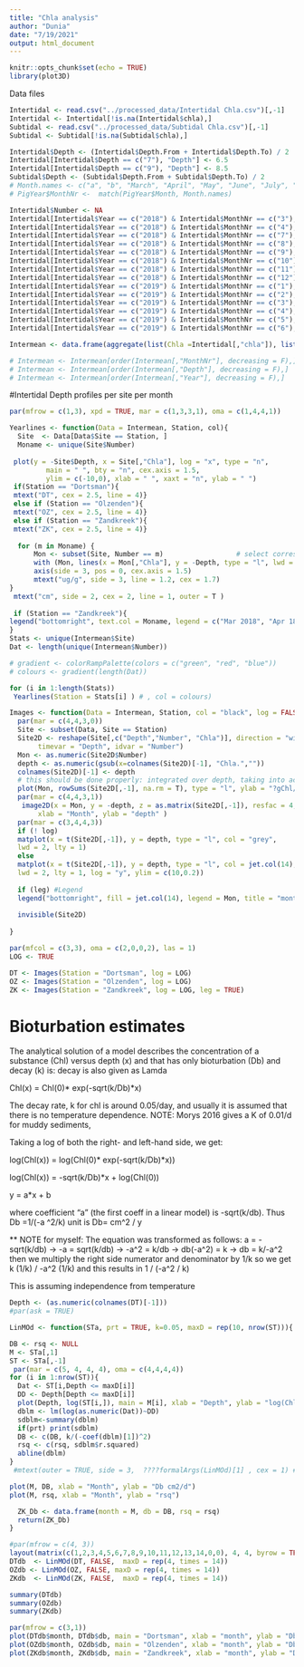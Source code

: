 ```yaml
---
title: "Chla analysis"
author: "Dunia"
date: "7/19/2021"
output: html_document
---
```


```r
knitr::opts_chunk$set(echo = TRUE)
library(plot3D)
```
Data files
```r
Intertidal <- read.csv("../processed_data/Intertidal Chla.csv")[,-1]
Intertidal <- Intertidal[!is.na(Intertidal$chla),]
Subtidal <- read.csv("../processed_data/Subtidal Chla.csv")[,-1]
Subtidal <- Subtidal[!is.na(Subtidal$chla),]

Intertidal$Depth <- (Intertidal$Depth.From + Intertidal$Depth.To) / 2
Intertidal[Intertidal$Depth == c("7"), "Depth"] <- 6.5
Intertidal[Intertidal$Depth == c("9"), "Depth"] <- 8.5
Subtidal$Depth <- (Subtidal$Depth.From + Subtidal$Depth.To) / 2
# Month.names <- c("a", "b", "March", "April", "May", "June", "July", "August", "September", "October", "November", "December", "January", "February" )
# PigYear$MonthNr <-  match(PigYear$Month, Month.names)
```
```r
Intertidal$Number <- NA
Intertidal[Intertidal$Year == c("2018") & Intertidal$MonthNr == c("3"), "Number" ] <- 1
Intertidal[Intertidal$Year == c("2018") & Intertidal$MonthNr == c("4"), "Number" ] <- 2
Intertidal[Intertidal$Year == c("2018") & Intertidal$MonthNr == c("7"), "Number" ] <- 3
Intertidal[Intertidal$Year == c("2018") & Intertidal$MonthNr == c("8"), "Number" ] <- 4
Intertidal[Intertidal$Year == c("2018") & Intertidal$MonthNr == c("9"), "Number" ] <- 5
Intertidal[Intertidal$Year == c("2018") & Intertidal$MonthNr == c("10"), "Number" ] <- 6
Intertidal[Intertidal$Year == c("2018") & Intertidal$MonthNr == c("11"), "Number" ] <- 7
Intertidal[Intertidal$Year == c("2018") & Intertidal$MonthNr == c("12"), "Number" ] <- 8
Intertidal[Intertidal$Year == c("2019") & Intertidal$MonthNr == c("1"), "Number" ] <- 9
Intertidal[Intertidal$Year == c("2019") & Intertidal$MonthNr == c("2"), "Number" ] <- 10
Intertidal[Intertidal$Year == c("2019") & Intertidal$MonthNr == c("3"), "Number" ] <- 11
Intertidal[Intertidal$Year == c("2019") & Intertidal$MonthNr == c("4"), "Number" ] <- 12
Intertidal[Intertidal$Year == c("2019") & Intertidal$MonthNr == c("5"), "Number" ] <- 13
Intertidal[Intertidal$Year == c("2019") & Intertidal$MonthNr == c("6"), "Number" ] <- 14

```

```r
Intermean <- data.frame(aggregate(list(Chla =Intertidal[,"chla"]), list(Site = Intertidal$Site, MonthNr = Intertidal$MonthNr, Year = Intertidal$Year, Date = Intertidal$Date, Depth = Intertidal$Depth, Number = Intertidal$Number), FUN = mean))

# Intermean <- Intermean[order(Intermean[,"MonthNr"], decreasing = F),]
# Intermean <- Intermean[order(Intermean[,"Depth"], decreasing = F),]
# Intermean <- Intermean[order(Intermean[,"Year"], decreasing = F),]
```
#Intertidal
Depth profiles per site per month
```r
par(mfrow = c(1,3), xpd = TRUE, mar = c(1,3,3,1), oma = c(1,4,4,1))

Yearlines <- function(Data = Intermean, Station, col){
  Site  <- Data[Data$Site == Station, ]
  Moname <- unique(Site$Number)
  
 plot(y = -Site$Depth, x = Site[,"Chla"], log = "x", type = "n", 
         main = " ", bty = "n", cex.axis = 1.5,  
         ylim = c(-10,0), xlab = " ", xaxt = "n", ylab = " ")
 if(Station == "Dortsman"){
 mtext("DT", cex = 2.5, line = 4)}
 else if (Station == "Olzenden"){
 mtext("OZ", cex = 2.5, line = 4)}
 else if (Station == "Zandkreek"){
 mtext("ZK", cex = 2.5, line = 4)}
 
  for (m in Moname) {
      Mon <- subset(Site, Number == m)                  # select corresponding Month
      with (Mon, lines(x = Mon[,"Chla"], y = -Depth, type = "l", lwd = 2, col = m)) 
      axis(side = 3, pos = 0, cex.axis = 1.5)
      mtext("ug/g", side = 3, line = 1.2, cex = 1.7)
}
 mtext("cm", side = 2, cex = 2, line = 1, outer = T )
 
 if (Station == "Zandkreek"){
legend("bottomright", text.col = Moname, legend = c("Mar 2018", "Apr 18", "Jul 18", "Aug 18", "Sep 18", "Oct 18", "Nov 18", "Dec 18", "Jan 19", "Feb 19","Mar 19", "Apr 19", "May 19", "Jun 19"), cex = 1.5, bty = "n") }
}
Stats <- unique(Intermean$Site)
Dat <- length(unique(Intermean$Number))

# gradient <- colorRampPalette(colors = c("green", "red", "blue")) 
# colours <- gradient(length(Dat))

for (i in 1:length(Stats))
 Yearlines(Station = Stats[i] ) # , col = colours)
```
```r
Images <- function(Data = Intermean, Station, col = "black", log = FALSE, leg = FALSE){
  par(mar = c(4,4,3,0))
  Site <- subset(Data, Site == Station)
  Site2D <- reshape(Site[,c("Depth","Number", "Chla")], direction = "wide", 
       timevar = "Depth", idvar = "Number")
  Mon <- as.numeric(Site2D$Number)
  depth <- as.numeric(gsub(x=colnames(Site2D)[-1], "Chla.",""))
  colnames(Site2D)[-1] <- depth
  # this should be done properly: integrated over depth, taking into account thickness of slices and porosity
  plot(Mon, rowSums(Site2D[,-1], na.rm = T), type = "l", ylab = "?gChl/g", main = Station) #Chla unit is per gram, we need to transform it to cm3
  par(mar = c(4,4,3,1))
   image2D(x = Mon, y = -depth, z = as.matrix(Site2D[,-1]), resfac = 4,
       xlab = "Month", ylab = "depth" ) 
  par(mar = c(3,4,4,3))
  if (! log)
  matplot(x = t(Site2D[,-1]), y = depth, type = "l", col = "grey",
  lwd = 2, lty = 1)
  else
  matplot(x = t(Site2D[,-1]), y = depth, type = "l", col = jet.col(14),#"grey",
  lwd = 2, lty = 1, log = "y", ylim = c(10,0.2))
  
  if (leg) #Legend
  legend("bottomright", fill = jet.col(14), legend = Mon, title = "month", bty = "n")  
  
  invisible(Site2D)
  
}

par(mfcol = c(3,3), oma = c(2,0,0,2), las = 1)
LOG <- TRUE

DT <- Images(Station = "Dortsman", log = LOG)
OZ <- Images(Station = "Olzenden", log = LOG)
ZK <- Images(Station = "Zandkreek", log = LOG, leg = TRUE)

```
# Bioturbation estimates

The analytical solution of a model describes the concentration of a substance (Chl) versus depth (x) and that has only bioturbation (Db) and decay (k) is:    decay is also given as Lamda

Chl(x) = Chl(0)* exp(-sqrt(k/Db)*x)

The decay rate, k for chl is around 0.05/day, and usually it is assumed that there is no temperature dependence.
NOTE: Morys 2016 gives a K of 0.01/d for muddy sediments, 

Taking a log of both the right- and left-hand side, we get:

log(Chl(x)) = log(Chl(0)* exp(-sqrt(k/Db)*x))

log(Chl(x)) = -sqrt(k/Db)*x + log(Chl(0)) 

y = a*x + b

where coefficient "a" (the first coeff in a linear model) is -sqrt(k/db). Thus Db =1/(-a ^2/k) unit is Db= cm^2 / y

** NOTE for myself: The equation was transformed as follows: a = -sqrt(k/db) -> -a = sqrt(k/db) -> -a^2 = k/db -> db(-a^2) = k -> db = k/-a^2 then we multiply the right side numerator and denominator by 1/k so we get k (1/k) / -a^2 (1/k) and this results in 1 / (-a^2 / k)

This is assuming independence from temperature
```r
Depth <- (as.numeric(colnames(DT)[-1]))
#par(ask = TRUE)

LinMOd <- function(STa, prt = TRUE, k=0.05, maxD = rep(10, nrow(ST))){ #K = 0.01 in Morys and Karline suggests 0.05

DB <- rsq <- NULL
M <- STa[,1]
ST <- STa[,-1]
 par(mar = c(5, 4, 4, 4), oma = c(4,4,4,4))
for (i in 1:nrow(ST)){
  Dat <- ST[i,Depth <= maxD[i]]
  DD <- Depth[Depth <= maxD[i]]
  plot(Depth, log(ST[i,]), main = M[i], xlab = "Depth", ylab = "log(Chl)")
  dblm <- lm(log(as.numeric(Dat))~DD)
  sdblm<-summary(dblm)
  if(prt) print(sdblm)
  DB <- c(DB, k/(-coef(dblm)[1])^2)
  rsq <- c(rsq, sdblm$r.squared)
  abline(dblm)
}
 #mtext(outer = TRUE, side = 3,  ????formalArgs(LinMOd)[1] , cex = 1) #need to fix this so that it gives the name of the station

plot(M, DB, xlab = "Month", ylab = "Db cm2/d")
plot(M, rsq, xlab = "Month", ylab = "rsq")

  ZK_Db <- data.frame(month = M, db = DB, rsq = rsq)
  return(ZK_Db)
}

#par(mfrow = c(4, 3))
layout(matrix(c(1,2,3,4,5,6,7,8,9,10,11,12,13,14,0,0), 4, 4, byrow = TRUE))
DTdb  <- LinMOd(DT, FALSE,  maxD = rep(4, times = 14)) 
OZdb <- LinMOd(OZ, FALSE, maxD = rep(4, times = 14))
ZKdb  <- LinMOd(ZK, FALSE,  maxD = rep(4, times = 14)) 

summary(DTdb)
summary(OZdb)
summary(ZKdb)
```
```r
par(mfrow = c(3,1))
plot(DTdb$month, DTdb$db, main = "Dortsman", xlab = "month", ylab = "Db, cm2/d", type = "b")
plot(OZdb$month, OZdb$db, main = "Olzenden", xlab = "month", ylab = "Db, cm2/d", type = "b")
plot(ZKdb$month, ZKdb$db, main = "Zandkreek", xlab = "month", ylab = "Db, cm2/d", type = "b")
```


